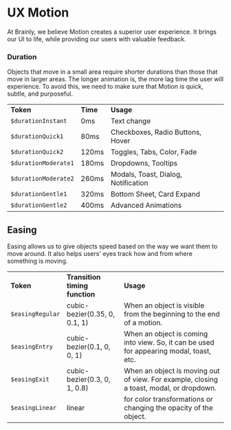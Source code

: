 
<Meta title="Foundation ✨/UX Motion" />

# UX Motion

At Brainly, we believe Motion creates a superior user experience. It brings our UI to life, while providing our users with valuable feedback.

### Duration

Objects that move in a small area require shorter durations than those that move in larger areas. The longer animation is, the more lag time the user will experience. To avoid this, we need to make sure that Motion is quick, subtle, and purposeful.

<table style={{width: '100%', marginBottom: '30px'}}>
  <tr>
    <td>
      <strong>Token</strong>
    </td>
    <td style={{width: '20%', minWidth: '60px'}}>
      <strong>Time</strong>
    </td>
    <td>
      <strong>Usage</strong>
    </td>
  </tr>
  <tr>
    <td>
      <code>$durationInstant</code>
    </td>
    <td>0ms</td>
    <td>Text change</td>
  </tr>
  <tr>
    <td>
      <code>$durationQuick1</code>
    </td>
    <td>80ms</td>
    <td>Checkboxes, Radio Buttons, Hover</td>
  </tr>
  <tr>
    <td>
      <code>$durationQuick2</code>
    </td>
    <td>120ms</td>
    <td>Toggles, Tabs, Color, Fade</td>
  </tr>
  <tr>
    <td>
      <code>$durationModerate1</code>
    </td>
    <td>180ms</td>
    <td>Dropdowns, Tooltips</td>
  </tr>
  <tr>
    <td>
      <code>$durationModerate2</code>
    </td>
    <td>260ms</td>
    <td>Modals, Toast, Dialog, Notification</td>
  </tr>
  <tr>
    <td>
      <code>$durationGentle1</code>
    </td>
    <td>320ms</td>
    <td>Bottom Sheet, Card Expand</td>
  </tr>
  <tr>
    <td>
      <code>$durationGentle2</code>
    </td>
    <td>400ms</td>
    <td>Advanced Animations</td>
  </tr>
</table>

## Easing

Easing allows us to give objects speed based on the way we want them to move around. It also helps users' eyes track how and from where something is moving.

<table style={{width: '100%', marginBottom: '30px'}}>
  <tr>
    <td style={{width: '20%', minWidth: '60px'}}>
      <strong>Token</strong>
    </td>
    <td>
      <strong>Transition timing function</strong>
    </td>
    <td>
      <strong>Usage</strong>
    </td>
  </tr>
  <tr>
    <td>
      <code>$easingRegular</code>
    </td>
    <td>cubic-bezier(0.35, 0, 0.1, 1)</td>
    <td>
      When an object is visible from the beginning to the end of a motion.
    </td>
  </tr>
  <tr>
    <td>
      <code>$easingEntry</code>
    </td>
    <td>cubic-bezier(0.1, 0, 0, 1)</td>
    <td>
      When an object is coming into view. So, it can be used for appearing
      modal, toast, etc.
    </td>
  </tr>
  <tr>
    <td>
      <code>$easingExit</code>
    </td>
    <td>cubic-bezier(0.3, 0, 1, 0.8)</td>
    <td>
      When an object is moving out of view. For example, closing a toast, modal,
      or dropdown.
    </td>
  </tr>
  <tr>
    <td>
      <code>$easingLinear</code>
    </td>
    <td>linear</td>
    <td>for color transformations or changing the opacity of the object.</td>
  </tr>
</table>
